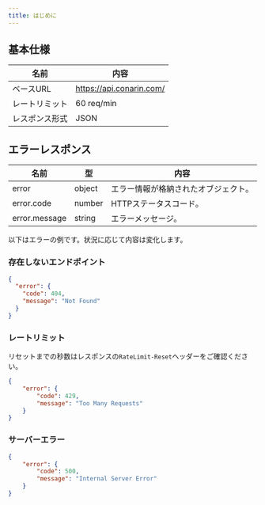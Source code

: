```yaml
---
title: はじめに
---
```


## 基本仕様

| 名前      | 内容                       |
|---------|--------------------------|
| ベースURL  | https://api.conarin.com/ |
| レートリミット | 60 req/min               |
| レスポンス形式 | JSON                     |

## エラーレスポンス

| 名前            | 型      | 内容                 |
|---------------|--------|--------------------|
| error         | object | エラー情報が格納されたオブジェクト。 |
| error.code    | number | HTTPステータスコード。      |
| error.message | string | エラーメッセージ。          |

以下はエラーの例です。状況に応じて内容は変化します。

### 存在しないエンドポイント
```json
{
  "error": {
    "code": 404,
    "message": "Not Found"
  }
}
```

### レートリミット
リセットまでの秒数はレスポンスの`RateLimit-Reset`ヘッダーをご確認ください。
```json
{
    "error": {
        "code": 429,
        "message": "Too Many Requests"
    }
}
```

### サーバーエラー
```json
{
    "error": {
        "code": 500,
        "message": "Internal Server Error"
    }
}
```